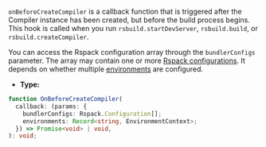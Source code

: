`onBeforeCreateCompiler` is a callback function that is triggered after the Compiler instance has been created, but before the build process begins. This hook is called when you run `rsbuild.startDevServer`, `rsbuild.build`, or `rsbuild.createCompiler`.

You can access the Rspack configuration array through the `bundlerConfigs` parameter. The array may contain one or more [Rspack configurations](https://rspack.dev/config/). It depends on whether multiple [environments](/config/environments) are configured.

- **Type:**

```ts
function OnBeforeCreateCompiler(
  callback: (params: {
    bundlerConfigs: Rspack.Configuration[];
    environments: Record<string, EnvironmentContext>;
  }) => Promise<void> | void,
): void;
```
